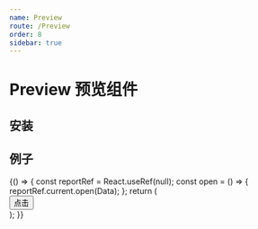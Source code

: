 ```yaml
---
name: Preview
route: /Preview
order: 8
sidebar: true
---
```



# Preview 预览组件

## 安装

## 例子

<Playground>
  {() => {
    const reportRef = React.useRef(null);
    const open = () => {
      reportRef.current.open(Data);
    };
    return (
      <div>  
        <Button onClick={open}>点击</Button>
        <Report ref={reportRef}
         coverUrl={"http://xm.gwtj.net:8888/upload/temp/tjbg_fm2.png"}
         footUrl={"http://xm.gwtj.net:8888/upload/temp/tjbg_fm1.png"}   />
      </div>
    );
  }}
</Playground>
